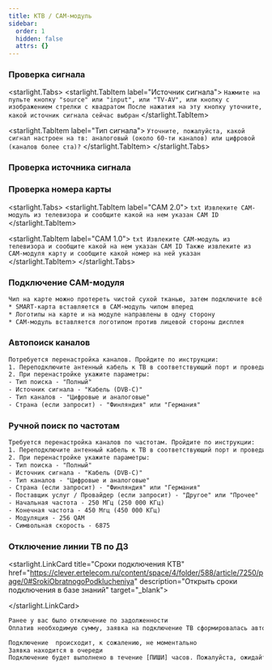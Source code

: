 ```yaml
---
title: КТВ / CAM-модуль
sidebar:
  order: 1
  hidden: false
  attrs: {}
---
```

### Проверка сигнала

<starlight.Tabs>
  <starlight.TabItem label="Источник сигнала">
    ```
    Нажмите на пульте кнопку "source" или "input", или "TV-AV", или кнопку с изображением стрелки с квадратом
    После нажатия на эту кнопку уточните, какой источник сигнала сейчас выбран
    ```
  </starlight.TabItem>

  <starlight.TabItem label="Тип сигнала">
    ```
    Уточните, пожалуйста, какой сигнал настроен на тв: аналоговый (около 60-ти каналов) или цифровой (каналов более ста)?
    ```
  </starlight.TabItem>
</starlight.Tabs>

### Проверка источника сигнала

### Проверка номера карты

<starlight.Tabs>
  <starlight.TabItem label="CAM 2.0">
    ```txt
    Извлеките CAM-модуль из телевизора и сообщите какой на нем указан CAM ID
    ```
  </starlight.TabItem>

  <starlight.TabItem label="CAM 1.0">
    ```txt
    Извлеките CAM-модуль из телевизора и сообщите какой на нем указан CAM ID
    Также извлеките из CAM-модуля карту и сообщите какой номер на ней указан
    ```
  </starlight.TabItem>
</starlight.Tabs>

### Подключение CAM-модуля

```txt
Чип на карте можно протереть чистой сухой тканью, затем подключите всё обратно:
* SMART-карта вставляется в CAM-модуль чипом вперед
* Логотипы на карте и на модуле направлены в одну сторону
* CAM-модуль вставляется логотипом против лицевой стороны дисплея
```

### Автопоиск каналов

```txt
Потребуется перенастройка каналов. Пройдите по инструкции:
1. Переподключите антенный кабель к ТВ в соответствующий порт и проведите перенастройку каналов
2. При перенастройке укажите параметры:
- Тип поиска - "Полный"
- Источник сигнала - "Кабель (DVB-C)"
- Тип каналов - "Цифровые и аналоговые"
- Страна (если запросит) - "Финляндия" или "Германия"
```

### Ручной поиск по частотам

```txt
Требуется перенастройка каналов по частотам. Пройдите по инструкции:
1. Переподключите антенный кабель к ТВ в соответствующий порт и проведите перенастройку каналов
2. При перенастройке укажите параметры:
- Тип поиска - "Полный"
- Источник сигнала - "Кабель (DVB-C)"
- Тип каналов - "Цифровые и аналоговые"
- Страна (если запросит) - "Финляндия" или "Германия"
- Поставщик услуг / Провайдер (если запросит) - "Другое" или "Прочее"
- Начальная частота - 250 МГц (250 000 КГц) 
- Конечная частота - 450 Мгц (450 000 КГц)
- Модуляция - 256 QAM
- Символьная скорость - 6875
```

### Отключение линии ТВ по ДЗ

<starlight.LinkCard title="Сроки подключения КТВ" href="https://clever.ertelecom.ru/content/space/4/folder/588/article/7250/page/0#SrokiObratnogoPodklucheniya" description="Открыть сроки подключения в базе знаний" target="_blank">

</starlight.LinkCard>

```txt
Ранее у вас было отключение по задолженности
Оплатив необходимую сумму, заявка на подключение ТВ сформировалась автоматически

Подключение  происходит, к сожалению, не моментально
Заявка находится в очереди
Подключение будет выполнено в течение [ПИШИ] часов. Пожалуйста, ожидайте 🙏
```
